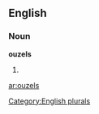 ==English==

===Noun===
'''ouzels'''

# {{plural of|[[ouzel]]}}

[[Category:English plurals]]

[[ar:ouzels]]